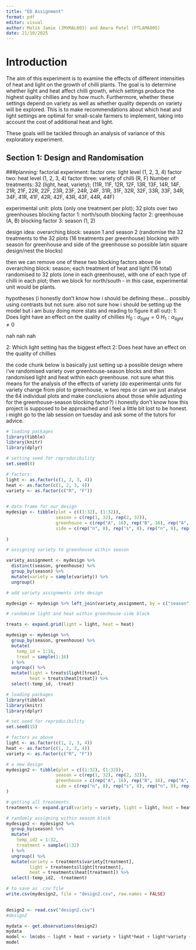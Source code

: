 ```yaml
---
title: "ED Assignment"
format: pdf
editor: visual
author: Malik Jamie (JMXMAL003) and Amara Patel (PTLAMA005)
date: 21/10/2025
---
```


# Introduction

The aim of this experiment is to examine the effects of different intensities of heat and light on the growth of chilli plants. The goal is to determine whether light and heat affect chilli growth, which settings produce the highest quality chillies and by how much. Furthermore, whether these settings depend on variety as well as whether quality depends on variety will be explored. This is to make recommendations about which heat and light settings are optimal for small-scale farmers to implement, taking into account the cost of additional heat and light.

These goals will be tackled through an analysis of variance of this exploratory experiment.

## Section 1: Design and Randomisation

###planning: factorial experiment: factor one: light level (1, 2, 3, 4) factor two: heat level (1, 2, 3, 4) factor three: variety of chilli (R, F) Number of treatments: 32 (light, heat, variety); (11R, 11F, 12R, 12F, 13R, 13F, 14R, 14F, 21R, 21F, 22R, 22F, 23R, 23F, 24R, 24F, 31R, 31F, 32R, 32F, 33R, 33F, 34R, 34F, 41R, 41F, 42R, 42F, 43R, 43F, 44R, 44F)

experimental unit: plots (only one treatment per plot); 32 plots over two greenhouses blocking factor 1: north/south blocking factor 2: greenhouse (A, B) blocking factor 3: season (1, 2)

design idea: overarching block: season 1 and season 2 (randomise the 32 treatments to the 32 plots (16 treatments per greenhouse) blocking with season for greenhouse and side of the greenhouse so possible latin square design/nest the blocks)

then we can remove one of these two blocking factors above (ie overarching block: season; each treatment of heat and light (16 total) randomised to 32 plots (one in each greenhouse), with one of each type of chilli in each plot; then we block for north/south - in this case, experimental unit would be plants.

hypotheses (i honestly don't know how i should be defining these... possibly using contrasts but not sure. also not sure how i should be setting up the model but i am busy doing more stats and reading to figure it all out): 1: Does light have an effect on the quality of chillies $H_0: \alpha_{light} = 0$ $H_1: \alpha_{light} \ne 0$

nah nah nah

2: Which light setting has the biggest effect 2: Does heat have an effect on the quality of chillies

the code chunk below is basically just setting up a possible design where i've randomised variety over greenhouse-season blocks and then randomised light and heat within each greenhouse. not sure what this means for the analysis of the effects of variety (do experimental units for variety change from plot to greenhouse, w two reps or can we just analyse the 64 individual plots and make conclusions about those while adjusting for the greenhouse-season blocking factor?) i honestly don't know how this project is supposed to be approached and i feel a little bit lost to be honest. i might go to the lab session on tuesday and ask some of the tutors for advice.

```r
# loading packages
library(tibble)
library(knitr)
library(dplyr)

# setting seed for reproducibility 
set.seed(8)

# factors: 
light <- as.factor(c(1, 2, 3, 4))
heat <- as.factor(c(1, 2, 3, 4))
variety <- as.factor(c("R", "F"))

                     
# data frame for our design 
mydesign <- tibble(plot = c((1:32), (1:32)),
                   season = c(rep(1, 32), rep(2, 32)), 
                   greenhouse = c(rep("A", 16), rep("B", 16), rep("A", 16), rep("B", 16)),
                   side = c(rep("n", 8), rep("s", 8), rep("n", 8), rep("s", 8), rep("n", 8), rep("s", 8), rep("n", 8), rep("s", 8))
                   
)

# assigning variety to greenhouse within season 

variety_assignment <- mydesign %>% 
  distinct(season, greenhouse) %>%
  group_by(season) %>%
  mutate(variety = sample(variety)) %>%
  ungroup()

# add variety assignments into design

mydesign <- mydesign %>% left_join(variety_assignment, by = c("season", "greenhouse"))

# randomise light and heat within greenhouse-side block

treats <- expand.grid(light = light, heat = heat)

mydesign <- mydesign %>%
  group_by(season, greenhouse) %>%
  mutate(
    temp_id = 1:16,
    treat = sample(1:16)
  ) %>%
  ungroup() %>%
  mutate(light = treats$light[treat],
         heat = treats$heat[treat]) %>%
  select(-temp_id, -treat)

```

```r
# loading packages
library(tibble)
library(knitr)
library(dplyr)

# set seed for reproducibility 
set.seed(15)

# factors as above
light <- as.factor(c(1, 2, 3, 4))
heat <- as.factor(c(1, 2, 3, 4))
variety <- as.factor(c("R", "F"))

# a new design 
mydesign2 <- tibble(plot = c((1:32), (1:32)),
                   season = c(rep(1, 32), rep(2, 32)), 
                   greenhouse = c(rep("A", 16), rep("B", 16), rep("A", 16), rep("B", 16)),
                   side = c(rep("n", 8), rep("s", 8), rep("n", 8), rep("s", 8), rep("n", 8), rep("s", 8), rep("n", 8), rep("s", 8))
)

# getting all treatments 
treatments <- expand.grid(variety = variety, light = light, heat = heat)

# randomly assigning within season block 
mydesign2 <- mydesign2 %>% 
  group_by(season) %>% 
  mutate(
    temp_id2 = 1:32, 
    treatment = sample(1:32)
  ) %>%
  ungroup() %>%
  mutate(variety = treatments$variety[treatment],
         light = treatments$light[treatment],
         heat = treatments$heat[treatment]) %>%
  select(-temp_id2, -treatment)

# to save as .csv file
write.csv(mydesign2, file = "design2.csv", row.names = FALSE)
  
```

```r

design2 <- read.csv("design2.csv")
#design2

mydata <- get.observations(design2)
mydata
model <- lm(obs ~ light + heat + variety + light*heat + light*variety + heat*variety + light*heat*variety + season, data=mydata)
model

```
